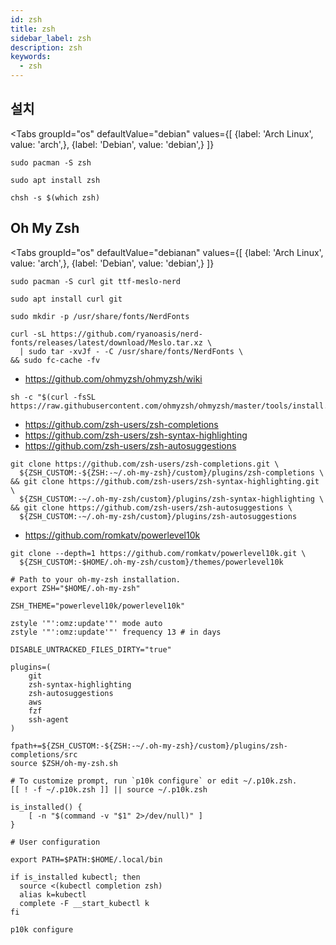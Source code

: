 ```yaml
---
id: zsh
title: zsh
sidebar_label: zsh
description: zsh
keywords:
  - zsh
---
```



## 설치

<Tabs
    groupId="os"
    defaultValue="debian"
    values={[
        {label: 'Arch Linux', value: 'arch',},
        {label: 'Debian', value: 'debian',}
    ]}
>

<TabItem value="arch">

```shell
sudo pacman -S zsh
```

</TabItem>

<TabItem value="debian">

```shell
sudo apt install zsh
```

</TabItem>

</Tabs>

```shell
chsh -s $(which zsh)
```

## Oh My Zsh

<Tabs
    groupId="os"
    defaultValue="debianan"
    values={[
        {label: 'Arch Linux', value: 'arch',},
        {label: 'Debian', value: 'debian',}
    ]}
>

<TabItem value="arch">

```shell
sudo pacman -S curl git ttf-meslo-nerd
```

</TabItem>

<TabItem value="debian">

```shell
sudo apt install curl git
```

```shell
sudo mkdir -p /usr/share/fonts/NerdFonts
```

```shell
curl -sL https://github.com/ryanoasis/nerd-fonts/releases/latest/download/Meslo.tar.xz \
  | sudo tar -xvJf - -C /usr/share/fonts/NerdFonts \
&& sudo fc-cache -fv
```

</TabItem>

</Tabs>

- https://github.com/ohmyzsh/ohmyzsh/wiki

```shell
sh -c "$(curl -fsSL https://raw.githubusercontent.com/ohmyzsh/ohmyzsh/master/tools/install.sh)"
```

- https://github.com/zsh-users/zsh-completions
- https://github.com/zsh-users/zsh-syntax-highlighting
- https://github.com/zsh-users/zsh-autosuggestions

```shell
git clone https://github.com/zsh-users/zsh-completions.git \
  ${ZSH_CUSTOM:-${ZSH:-~/.oh-my-zsh}/custom}/plugins/zsh-completions \
&& git clone https://github.com/zsh-users/zsh-syntax-highlighting.git \
  ${ZSH_CUSTOM:-~/.oh-my-zsh/custom}/plugins/zsh-syntax-highlighting \
&& git clone https://github.com/zsh-users/zsh-autosuggestions \
  ${ZSH_CUSTOM:-~/.oh-my-zsh/custom}/plugins/zsh-autosuggestions
```

- https://github.com/romkatv/powerlevel10k

```shell
git clone --depth=1 https://github.com/romkatv/powerlevel10k.git \
  ${ZSH_CUSTOM:-$HOME/.oh-my-zsh/custom}/themes/powerlevel10k
```

```shell title="~/.zshrc"
# Path to your oh-my-zsh installation.
export ZSH="$HOME/.oh-my-zsh"

ZSH_THEME="powerlevel10k/powerlevel10k"

zstyle '"':omz:update'"' mode auto
zstyle '"':omz:update'"' frequency 13 # in days

DISABLE_UNTRACKED_FILES_DIRTY="true"

plugins=(
    git
    zsh-syntax-highlighting
    zsh-autosuggestions
    aws
    fzf
    ssh-agent
)

fpath+=${ZSH_CUSTOM:-${ZSH:-~/.oh-my-zsh}/custom}/plugins/zsh-completions/src
source $ZSH/oh-my-zsh.sh

# To customize prompt, run `p10k configure` or edit ~/.p10k.zsh.
[[ ! -f ~/.p10k.zsh ]] || source ~/.p10k.zsh

is_installed() {
    [ -n "$(command -v "$1" 2>/dev/null)" ]
}

# User configuration

export PATH=$PATH:$HOME/.local/bin

if is_installed kubectl; then
  source <(kubectl completion zsh)
  alias k=kubectl
  complete -F __start_kubectl k
fi
```

```shell
p10k configure
```
